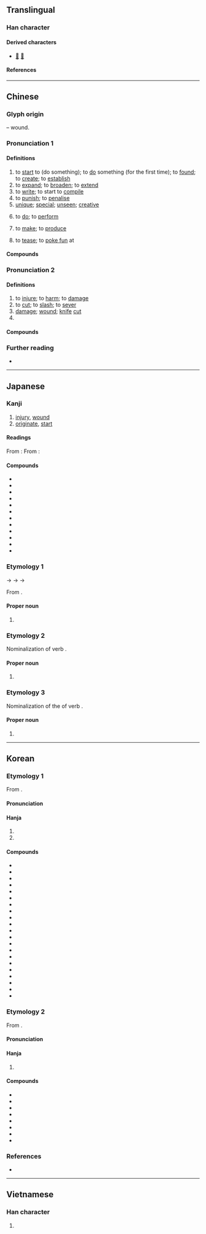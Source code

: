 {{also|创|剙}}
{{character info}}
==Translingual==

===Han character===
{{Han char|rn=18|rad=刀|as=10|sn=12|four=82600|canj=ORLN|ids=⿰倉刂}}

====Derived characters====
* [[𣋃]] [[𤏬]]

====References====
{{Han ref|kx=0143.020|dkj=02127|dj=0323.110|hdz=10350.150|uh=5275}}

----

==Chinese==
{{zh-forms|s=创|alt=刅,刱,剏,剙,瘡,𠛂,𠛲,𠝀,𠞴,𠟐,𨱠,𠛝}}

===Glyph origin===
{{Han etym}}
{{Han compound|倉|刀|alt2=刂|ls=psc|c1=p|c2=s|t2=knife}} – wound.

===Pronunciation 1===
{{zh-pron
|m=chuàng
|ma=Zh-chuàng.ogg
|c=cong3
|h=pfs=chhóng;gd=cong3
|md=cháung
|mn=chhòng
|mn-t=cang3
|w=2tshaan
|mc=2
|oc=2,2
|cat=v,a
}}

====Definitions====
{{zh-hanzi}}

# to [[start]] to (do something); to [[do]] something (for the first time); to [[found]]; to [[create]]; to [[establish]]
# to [[expand]]; to [[broaden]]; to [[extend]]
# to [[write]]; to start to [[compile]]
# to [[punish]]; to [[penalise]]
# [[unique]]; [[special]]; [[unseen]]; [[creative]]
# {{lb|zh|Min Nan}} to [[do]]; to [[perform]]
# {{lb|zh|Min Nan}} to [[make]]; to [[produce]]
# {{lb|zh|Min Nan}} to [[tease]]; to [[poke fun]] at

====Compounds====
{{zh-der|fold=1|創造|初創|別創新格|創下|創世|創世紀|創作|創刊|創制|創制權|創匯|創始|創建|創意|創意指導|創意曲|創意造言|創收|創新|創校|創業|創業垂統|創業守成|創業維艱|創業興家|創獲|創稿|創立|創紀錄|創舉|創見|創設|創議|創辦|創辦人|創造力|始創|新創|獨創|獨創一格|締創|自創|自創新意|草創|開創|首創|神創論|創出|創治:chhòng-tī;Min Nan}}

===Pronunciation 2===
{{zh-pron
|m=chuāng
|c=cong1
|h=pfs=chhóng
|md=chŏng
|mn=chhong/chhòng/chhng
|mn_note=chhong/chhòng - literary; chhng - vernacular
|mn-t=cang3
|w=1tshaan
|mc=1
|oc=1,1
|cat=v,n
}}

====Definitions====
{{zh-hanzi}}

# to [[injure]]; to [[harm]]; to [[damage]]
# to [[cut]]; to [[slash]]; to [[sever]]
# [[damage]]; [[wound]]; [[knife]] [[cut]]
# {{zh-alt-form|瘡|[[sore]]}}

====Compounds====
{{zh-der|fold=1|創傷|創口|創夷|創痕|創痛|刀創藥|創面|受創|百孔千創|裹創|重創|金創|創鉅痛深}}

===Further reading===
* {{thcwd|8183}}

{{zh-cat|Elementary}}

----

==Japanese==

===Kanji===
{{ja-kanji|grade=6|rs=刀10}}

# [[injury]], [[wound]]
# [[originate]], [[start]]

====Readings====
From {{w|Middle Chinese}} {{ltc-l|創|id=1|[[injury]], [[wound]]}}:
{{ja-readings
|goon=しょう<しやう
|kanon=そう<さう
|kun=きず-, きずつ-ける
}}
From {{w|Middle Chinese}} {{ltc-l|創|id=2|[[originate]], [[start]]}}:
{{ja-readings
|goon=しょう<しやう
|kanon=そう<さう
|kun=つく-る, はじ-める
|nanori=はじむ
}}

====Compounds====
{{der-top|Compounds}}
* {{ja-r|創%作|そう%さく|[[create]]}}
* {{ja-r|創%始|そう%し|[[initiating]]}}
* {{ja-r|創%唱|そう%しょう}}
* {{ja-r|創%造|そう%ぞう|[[creation]]}}
* {{ja-r|創%世|そう%せい|[[creation]] of the [[world]]}}
* {{ja-r|創%薬|そう%やく|[[drug]] [[creation]]}}
* {{ja-r|開%創|かい%そう|[[initial]] [[opening]]}}
* {{ja-r|挫%創|ざ%そう|[[bruise]]}}
* {{ja-r|射%創|しゃ%そう|[[gunshot]] [[wound]]}}
* {{ja-r|刃%創|じん%そう}}
* {{ja-r|打%撲%創|だ%ぼく%そう}}
* {{ja-r|刀%創|とう%そう|[[sword]] [[wound]]}}
{{der-bottom}}

===Etymology 1===
{{ja-kanjitab|そう|yomi=kanon}}
{{IPAchar|/t͡ʃau/}} → {{IPAchar|/sau/}} → {{IPAchar|/sɔː/}} → {{IPAchar|/soː/}}

From {{der|ja|ltc|sort=さう|-}} {{ltc-l|創}}.

====Proper noun====
{{ja-pos|proper|そう|hhira=さう}}

# {{given name|ja|female|sort=そう}}

===Etymology 2===
{{ja-kanjitab|つくる|yomi=i}}

Nominalization of verb {{m|ja|創る|tr=tsukuru||to [[create]] ([[new]] [[thing]]s)}}.

====Proper noun====
{{ja-pos|proper|つくる}}

# {{given name|ja|female}}

===Etymology 3===
{{ja-kanjitab|はじめ|yomi=i}}

Nominalization of the {{m|ja|連用形|tr=ren'yōkei||stem or continuative form}} of verb {{m|ja|始める|tr=hajimeru||to [[begin]], [[start]]}}.

====Proper noun====
{{ja-pos|proper|はじめ}}

# {{given name|ja|female}}

----

==Korean==

===Etymology 1===
From {{der|ko|ltc|-}} {{ltc-l|創|id=2}}.

{{collapse|
* {{hanja-dongguk|차ᇰ〮|cháng}}
* {{hanja-sinjeung|창|chang|hun=첫암 ᄆᆡᆼᄀᆞᆯ 창}}
|Historical readings
|bg=#FFFFFF}}

====Pronunciation====
{{ko-hanja-pron|창|l=y}}

====Hanja====
{{ko-hanja-search}}
{{ko-hanja|비롯하다|비롯할|창}}

# {{hanja form of|창|to [[start]]; to [[originate]]}}
# {{hanja form of|창|[[unique]]; [[special]]; [[creative]]}}

====Compounds====
{{der-top3|Compounds}}
* {{ko-l|창출|創出}}
* {{ko-l|창조|創造}}
* {{ko-l|창업|創業}}
* {{ko-l|창의|創意}}
* {{ko-l|창제|創製}}
* {{ko-l|거창|巨創}}
* {{ko-l|독창|獨創}}
* {{ko-l|창작|創作}}
* {{ko-l|창설|創設}}
* {{ko-l|창간|創刊}}
* {{ko-l|창시|創始}}
* {{ko-l|창건|創建}}
* {{ko-l|창립|創立}}
* {{ko-l|창당|創黨}}
* {{ko-l|창초|創祖}}
* {{ko-l|창사|創社}}
* {{ko-l|창안|創案}}
* {{ko-l|창견|創見}}
* {{ko-l|창군|創軍}}
* {{ko-l|창성|創成}}
* {{ko-l|창세|創世}}
{{der-bottom}}

===Etymology 2===
From {{der|ko|ltc|-}} {{ltc-l|創|id=1}}.

{{collapse|
* {{hanja-dongguk|차ᇰ|chang}}
|Historical readings
|bg=#FFFFFF}}

====Pronunciation====
{{ko-hanja-pron|창}}

====Hanja====
{{ko-hanja|다치다|다칠|창}}

# {{hanja form of|창|[[damage]]; [[wound]]}}

====Compounds====
{{der-top|Compounds}}
* {{ko-l|창이|創痍}}
* {{ko-l|창상|創傷}}
* {{ko-l|도창|刀創}}
* {{ko-l|상창|傷創}}
* {{ko-l|자창|刺創}}
* {{ko-l|탄창|彈創}}
* {{ko-l|교창|咬創}}
* {{ko-l|인창|刃創}}
{{der-bottom}}

===References===
* {{R:hanjadoc|821}}

----

==Vietnamese==

===Han character===
{{vi-readings|reading=[[sáng]], [[sang]]|rs=刀10}}

# {{rfdef|vi|sort=刀10}}